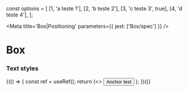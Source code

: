 const options = [
  [1, 'a teste 1'],
  [2, 'b teste 2'],
  [3, 'c teste 3', true],
  [4, 'd teste 4'],
];

<Meta title='Box|Positioning' parameters={{ jest: ['Box/spec'] }} />

# Box

### Text styles

<Preview>
  <Story name='Default'>
    {(() => {
      const ref = useRef();
      return (<>
        <Button style={{margin:'100px', width: '100%', maxWidth:'500px'}}ref={ref}>Anchor test</Button>
        <Position width='auto' placement='bottom right' anchor={ref}><Options options={options} value={[1]} cursor={0}/></Position>
        <Position width='auto' placement='bottom left' anchor={ref}><Options options={options} value={[1]} cursor={0}/></Position>
        <Position width='auto' placement='bottom center' anchor={ref}><Options options={options} value={[1]} cursor={0}/></Position>
        <Position width='auto' placement='top right' anchor={ref}><Options options={options} value={[1]} cursor={0}/></Position>
        <Position width='auto' placement='top left' anchor={ref}><Options options={options} value={[1]} cursor={0}/></Position>
        <Position width='auto' placement='top center' anchor={ref}><Options options={options} value={[1]} cursor={0}/></Position>
        <Position width='auto' placement='center right' anchor={ref}><Options options={options} value={[1]} cursor={0}/></Position>
        <Position width='auto' placement='center left' anchor={ref}><Options options={options} value={[1]} cursor={0}/></Position>
        <Position width='auto' placement='center center' anchor={ref}><Options options={options} value={[1]} cursor={0}/></Position>
      </>);
    })()}
  </Story>
</Preview>
